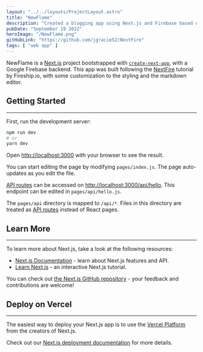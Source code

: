 ```yaml
---
layout: "../../layouts/ProjectLayout.astro"
title: "NewFlame"
description: "Created a blogging app using Next.js and Firebase based on the tutorial by Fireship.io. Added in a custom markdown editor to simplify article editing for the user with a similar design to DEV.To"
pubDate: "September 19 2022"
heroImage: "/NewFlame.png"
gitHubLink: "https://github.com/jgracie52/NextFire"
tags: [ "web app" ]
---
```


NewFlame is a [Next.js](https://nextjs.org/) project bootstrapped with [`create-next-app`](https://github.com/vercel/next.js/tree/canary/packages/create-next-app), with a Google Firebase
backend. This app was built following the [NextFire](https://fireship.io/courses/react-next-firebase/) tutorial by Fireship.io, with some customization to the styling and the markdown editor.

## Getting Started
---

First, run the development server:

```bash
npm run dev
# or
yarn dev
```

Open [http://localhost:3000](http://localhost:3000) with your browser to see the result.

You can start editing the page by modifying `pages/index.js`. The page auto-updates as you edit the file.

[API routes](https://nextjs.org/docs/api-routes/introduction) can be accessed on [http://localhost:3000/api/hello](http://localhost:3000/api/hello). This endpoint can be edited in `pages/api/hello.js`.

The `pages/api` directory is mapped to `/api/*`. Files in this directory are treated as [API routes](https://nextjs.org/docs/api-routes/introduction) instead of React pages.

## Learn More
---

To learn more about Next.js, take a look at the following resources:

- [Next.js Documentation](https://nextjs.org/docs) - learn about Next.js features and API.
- [Learn Next.js](https://nextjs.org/learn) - an interactive Next.js tutorial.

You can check out [the Next.js GitHub repository](https://github.com/vercel/next.js/) - your feedback and contributions are welcome!

## Deploy on Vercel
---

The easiest way to deploy your Next.js app is to use the [Vercel Platform](https://vercel.com/new?utm_medium=default-template&filter=next.js&utm_source=create-next-app&utm_campaign=create-next-app-readme) from the creators of Next.js.

Check out our [Next.js deployment documentation](https://nextjs.org/docs/deployment) for more details.
